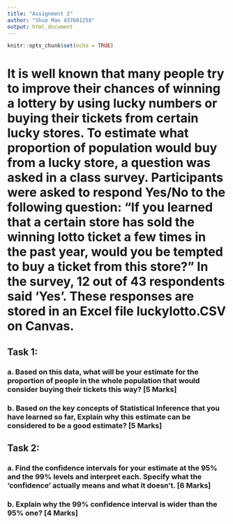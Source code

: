 ```yaml
---
title: "Assignment 2"
author: "Shuo Mao 437681258"
output: html_document
---
```



```r
knitr::opts_chunk$set(echo = TRUE)
```


# It is well known that many people try to improve their chances of winning a lottery by using lucky numbers or buying their tickets from certain lucky stores. To estimate what proportion of population would buy from a lucky store, a question was asked in a class survey. Participants were asked to respond Yes/No to the following question: “If you learned that a certain store has sold the winning lotto ticket a few times in the past year, would you be tempted to buy a ticket from this store?” In the survey, 12 out of 43 respondents said ‘Yes’. These responses are stored in an Excel file luckylotto.CSV on Canvas.


## Task 1:
### a. Based on this data, what will be your estimate for the proportion of people in the whole population that would consider buying their tickets this way? [5 Marks] 


### b. Based on the key concepts of Statistical Inference that you have learned so far, Explain why this estimate can be considered to be a good estimate? [5 Marks]

## Task 2:
### a. Find the confidence intervals for your estimate at the 95% and the 99% levels and interpret each. Specify what the ‘confidence’ actually means and what it doesn’t. [6 Marks]


### b. Explain why the 99% confidence interval is wider than the 95% one? [4 Marks]

